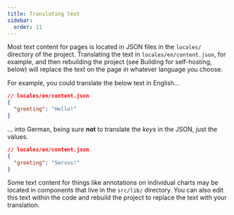 ```yaml
---
title: Translating text
sidebar:
  order: 11
---
```


Most text content for pages is located in JSON files in the `locales/` directory of the project. Translating the text in `locales/en/content.json`, for example, and then rebuilding the project (see Building for self-hosting, below) will replace the text on the page in whatever language you choose.

For example, you could translate the below text in English...

```json
// locales/en/content.json
{
  "greeting": "Hello!"
}
```

... into German, being sure **not** to translate the _keys_ in the JSON, just the values.

```json
// locales/en/content.json
{
  "greeting": "Servus!"
}
```

Some text content for things like annotations on individual charts may be located in components that live in the `src/lib/` directory. You can also edit this text within the code and rebuild the project to replace the text with your translation.

